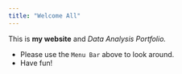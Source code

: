 ```yaml
---
title: "Welcome All"
---
```


This is **my website** and *Data Analysis Portfolio.*

-   Please use the `Menu Bar` above to look around.
-   Have fun!
